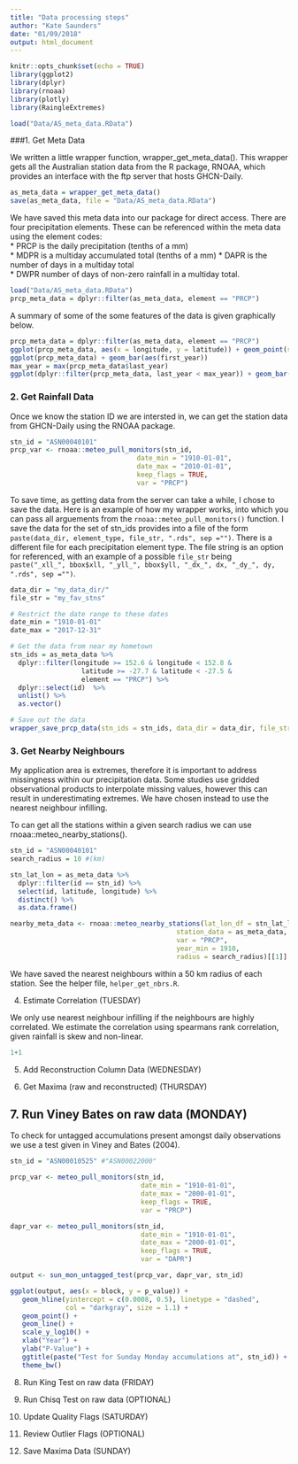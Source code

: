 ```yaml
---
title: "Data processing steps"
author: "Kate Saunders"
date: "01/09/2018"
output: html_document
---
```


```r
knitr::opts_chunk$set(echo = TRUE)
library(ggplot2)
library(dplyr)
library(rnoaa)
library(plotly)
library(RaingleExtremes)
```
```r
load("Data/AS_meta_data.RData")
```

###1. Get Meta Data

We written a little wrapper function, wrapper_get_meta_data(). This wrapper gets all the Australian station data from the R package, RNOAA, which provides an interface with the ftp server that hosts GHCN-Daily. 

```r
as_meta_data = wrapper_get_meta_data()
save(as_meta_data, file = "Data/AS_meta_data.RData")
```

We have saved this meta data into our package for direct access. There are four precipitation elements. These can be referenced within the meta data using the element codes:  
* PRCP is the daily precipitation (tenths of a mm)  
* MDPR is a multiday accumulated total (tenths of a mm) 
* DAPR is the number of days in a multiday total  
* DWPR number of days of non-zero rainfall in a multiday total.  

```r
load("Data/AS_meta_data.RData")
prcp_meta_data = dplyr::filter(as_meta_data, element == "PRCP")
```

A summary of some of the some features of the data is given graphically below.
```r
prcp_meta_data = dplyr::filter(as_meta_data, element == "PRCP")
ggplot(prcp_meta_data, aes(x = longitude, y = latitude)) + geom_point(size = 0.1)
ggplot(prcp_meta_data) + geom_bar(aes(first_year))
max_year = max(prcp_meta_data$last_year)
ggplot(dplyr::filter(prcp_meta_data, last_year < max_year)) + geom_bar(aes(last_year))
```

### 2. Get Rainfall Data

Once we know the station ID we are intersted in, we can get the station data from GHCN-Daily using the RNOAA package.

```r
stn_id = "ASN00040101"
prcp_var <- rnoaa::meteo_pull_monitors(stn_id,
                                date_min = "1910-01-01",
                                date_max = "2010-01-01",
                                keep_flags = TRUE,
                                var = "PRCP")
```

To save time, as getting data from the server can take a while, I chose to save the data. Here is an example of how my wrapper works, into which you can pass all arguements from the `rnoaa::meteo_pull_monitors()` function. I save the data for the set of stn_ids provides into a file of the form `paste(data_dir, element_type, file_str, ".rds", sep ="")`. There is a different file for each precipitation element type. The file string is an option for referenced, with an example of a possible `file_str` being `paste("_xll_", bbox$xll, "_yll_", bbox$yll, "_dx_", dx, "_dy_", dy, ".rds", sep ="")`.

```r
data_dir = "my_data_dir/"
file_str = "my_fav_stns"

# Restrict the date range to these dates
date_min = "1910-01-01"
date_max = "2017-12-31"

# Get the data from near my hometown
stn_ids = as_meta_data %>% 
  dplyr::filter(longitude >= 152.6 & longitude < 152.8 & 
                  latitude >= -27.7 & latitude < -27.5 &
                  element == "PRCP") %>%
  dplyr::select(id)  %>% 
  unlist() %>% 
  as.vector()

# Save out the data      
wrapper_save_prcp_data(stn_ids = stn_ids, data_dir = data_dir, file_str =   file_str, date_min = date_min, date_max = date_max)
```

### 3. Get Nearby Neighbours

My application area is extremes, therefore it is important to address missingness within our precipitation data. Some studies use gridded observational products to interpolate missing values, however this can result in underestimating extremes. We have chosen instead to use the nearest neighbour infilling. 

To can get all the stations within a given search radius we can use rnoaa::meteo_nearby_stations(). 
```r
stn_id = "ASN00040101"
search_radius = 10 #(km)

stn_lat_lon = as_meta_data %>% 
  dplyr::filter(id == stn_id) %>%
  select(id, latitude, longitude) %>%
  distinct() %>%
  as.data.frame()

nearby_meta_data <- rnoaa::meteo_nearby_stations(lat_lon_df = stn_lat_lon,
                                          station_data = as_meta_data, 
                                          var = "PRCP",
                                          year_min = 1910,
                                          radius = search_radius)[[1]]
```

We have saved the nearest neighbours within a 50 km radius of each station. See the helper file, `helper_get_nbrs.R`.

<!-- # ```{r} -->
<!-- # prcp_var <- rnoaa::meteo_pull_monitors(monitors = nearby_meta_data$id, -->
<!-- #                                 date_min = "1910-01-01", -->
<!-- #                                 date_max = "2010-01-01", -->
<!-- #                                 keep_flags = TRUE, -->
<!-- #                                 var = "PRCP") -->
<!-- # -->
<!-- # ggplot(data = prcp_var %>% -->
<!-- #          filter(qflag_prcp == " ")) + -->
<!-- #   geom_point(aes(x= date, y = prcp, group = id)) + -->
<!-- #   xlim(limits = c("2009-01-01", "2011-01-01")) -->
<!-- # ``` -->

4. Estimate Correlation (TUESDAY)

We only use nearest neighbour infilling if the neighbours are highly correlated. We estimate the correlation using spearmans rank correlation, given rainfall is skew and non-linear.

```r
1+1
```

5. Add Reconstruction Column Data (WEDNESDAY)

6. Get Maxima (raw and reconstructed) (THURSDAY)

## 7. Run Viney Bates on raw data (MONDAY)

To check for untagged accumulations present amongst daily observations we use a test given in Viney and Bates (2004).

```r

stn_id = "ASN00010525" #"ASN00022000"

prcp_var <- meteo_pull_monitors(stn_id,
                                 date_min = "1910-01-01",
                                 date_max = "2000-01-01",
                                 keep_flags = TRUE,
                                 var = "PRCP")

dapr_var <- meteo_pull_monitors(stn_id,
                                 date_min = "1910-01-01",
                                 date_max = "2000-01-01",
                                 keep_flags = TRUE,
                                 var = "DAPR")

output <- sun_mon_untagged_test(prcp_var, dapr_var, stn_id)

ggplot(output, aes(x = block, y = p_value)) +
   geom_hline(yintercept = c(0.0008, 0.5), linetype = "dashed", 
              col = "darkgray", size = 1.1) +
   geom_point() +
   geom_line() +
   scale_y_log10() +
   xlab("Year") +
   ylab("P-Value") +
   ggtitle(paste("Test for Sunday Monday accumulations at", stn_id)) +
   theme_bw()
```


8. Run King Test on raw data (FRIDAY)

9. Run Chisq Test on raw data (OPTIONAL)

10. Update Quality Flags (SATURDAY)

11. Review Outlier Flags (OPTIONAL)

12. Save Maxima Data (SUNDAY)

 
